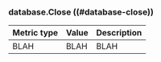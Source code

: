 ### database.Close ((#database-close))

Metric type | Value | Description
----------- | ----- | -----------
BLAH     | BLAH    | BLAH